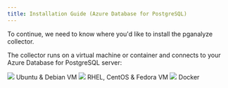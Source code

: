 ```yaml
---
title: Installation Guide (Azure Database for PostgreSQL)
---
```



To continue, we need to know where you'd like to install the pganalyze collector.

The collector runs on a virtual machine or container and connects to your Azure Database for PostgreSQL server:

<div className="install-choice">
  <Link className="install-choice--step" to="02_install_the_collector_deb">
    <img src={imgLogoUbuntu} />
    Ubuntu &amp; Debian VM
  </Link>
  <Link className="install-choice--step" to="02_install_the_collector_yum">
    <img src={imgLogoRedhat} />
    RHEL, CentOS &amp; Fedora VM
  </Link>
  <Link className="install-choice--step" to="02_install_the_collector_docker">
    <img src={imgLogoDocker} />
    Docker
  </Link>
</div>
